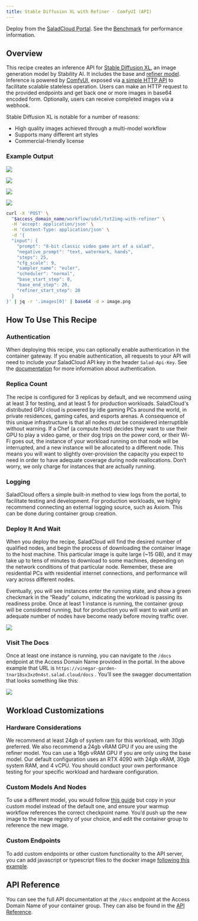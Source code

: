 ```yaml
---
title: Stable Diffusion XL with Refiner - ComfyUI (API)
---
```


<Tip>Deploy from the [SaladCloud Portal](https://portal.salad.com).</Tip>
<Note>
  See the [Benchmark](https://blog.salad.com/stable-diffusion-xl-3405-images-per-dollar-on-saladcloud/) for performance
  information.
</Note>

## Overview

This recipe creates an inference API for
[Stable Diffusion XL](https://www.notion.so/SDXL-with-Refiner-ComfyUI-Recipe-Documentation-0335076da4e441a5b95e84349f86a152?pvs=21),
an image generation model by Stability AI. It includes the base and
[refiner model](https://huggingface.co/stabilityai/stable-diffusion-xl-refiner-1.0). Inference is powered by
[ComfyUI](https://github.com/comfyanonymous/ComfyUI/), exposed via
[a simple HTTP API](https://github.com/SaladTechnologies/comfyui-api) to facilitate scalable stateless operation. Users
can make an HTTP request to the provided endpoints and get back one or more images in base64 encoded form. Optionally,
users can receive completed images via a webhook.

Stable Diffusion XL is notable for a number of reasons:

- High quality images achieved through a multi-model workflow
- Supports many different art styles
- Commercial-friendly license

### Example Output

![](/products/recipes/images/sdxl-image-1.png)

![](/products/recipes/images/sdxl-image-2.png)

![](/products/recipes/images/sdxl-image-3.png)

![](/products/recipes/images/sdxl-image-4.png)

```bash
curl -X 'POST' \
  "$access_domain_name/workflow/sdxl/txt2img-with-refiner" \
  -H 'accept: application/json' \
  -H 'Content-Type: application/json' \
  -d '{
  "input": {
    "prompt": "8-bit classic video game art of a salad",
    "negative_prompt": "text, watermark, hands",
    "steps": 25,
    "cfg_scale": 9,
    "sampler_name": "euler",
    "scheduler": "normal",
    "base_start_step": 0,
    "base_end_step": 20,
    "refiner_start_step": 20
  }
}' | jq -r '.images[0]' | base64 -d > image.png
```

## How To Use This Recipe

### Authentication

When deploying this recipe, you can optionally enable authentication in the container gateway. If you enable
authentication, all requests to your API will need to include your SaladCloud API key in the header `Salad-Api-Key`. See
the [documentation](/products/sce/gateway/sending-requests) for more information about authentication.

### Replica Count

The recipe is configured for 3 replicas by default, and we recommend using at least 3 for testing, and at least 5 for
production workloads. SaladCloud's distributed GPU cloud is powered by idle gaming PCs around the world, in private
residences, gaming cafes, and esports arenas. A consequence of this unique infrastructure is that all nodes must be
considered interruptible without warning. If a Chef (a compute host) decides they want to use their GPU to play a video
game, or their dog trips on the power cord, or their Wi-Fi goes out, the instance of your workload running on that node
will be interrupted, and a new instance will be allocated to a different node. This means you will want to slightly
over-provision the capacity you expect to need in order to have adequate coverage during node reallocations. Don’t
worry, we only charge for instances that are actually running.

### Logging

SaladCloud offers a simple built-in method to view logs from the portal, to facilitate testing and development. For
production workloads, we highly recommend connecting an external logging source, such as Axiom. This can be done during
container group creation.

### Deploy It And Wait

When you deploy the recipe, SaladCloud will find the desired number of qualified nodes, and begin the process of
downloading the container image to the host machine. This particular image is quite large (~15 GB), and it may take up
to tens of minutes to download to some machines, depending on the network conditions of that particular node. Remember,
these are residential PCs with residential internet connections, and performance will vary across different nodes.

Eventually, you will see instances enter the running state, and show a green checkmark in the “Ready” column, indicating
the workload is passing its readiness probe. Once at least 1 instance is running, the container group will be considered
running, but for production you will want to wait until an adequate number of nodes have become ready before moving
traffic over.

![](/products/recipes/images/deploy-sdxl-1.png)

### Visit The Docs

Once at least one instance is running, you can navigate to the `/docs` endpoint at the Access Domain Name provided in
the portal. In the above example that URL is `https://vinegar-garden-tnar18sx3xz0n4st.salad.cloud/docs` . You’ll see the
swagger documentation that looks something like this:

![](/products/recipes/images/sdxl-docs.png)

## Workload Customizations

### Hardware Considerations

We recommend at least 24gb of system ram for this workload, with 30gb preferred. We also recommend a 24gb vRAM GPU if
you are using the refiner model. You can use a 16gb vRAM GPU if you are only using the base model. Our default
configuration uses an RTX 4090 with 24gb vRAM, 30gb system RAM, and 4 vCPU. You should conduct your own performance
testing for your specific workload and hardware configuration.

### Custom Models And Nodes

To use a different model, you would follow
[this guide](/guides/image-generation/basic-how-to-deploy-stable-diffusion-on-salad-comfy) but copy in your custom model
instead of the default one, and ensure your warmup workflow references the correct checkpoint name. You’d push up the
new image to the image registry of your choice, and edit the container group to reference the new image.

### Custom Endpoints

To add custom endpoints or other custom functionality to the API server, you can add javascript or typescript files to
the docker image
[following this example](https://github.com/SaladTechnologies/salad-recipes/tree/master/src/sdxl-with-refiner-comfyui).

## API Reference

You can see the full API documentation at the `/docs` endpoint at the Access Domain Name of your container group. They
can also be found in the [API Reference](/reference/recipes/sdxl-with-refiner-comfyui/).
